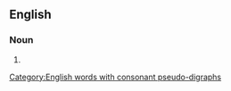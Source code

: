 ==English==

===Noun===
{{head|en|noun plural form}}

# {{plural of|cothouse|lang=en}}

[[Category:English words with consonant pseudo-digraphs]]